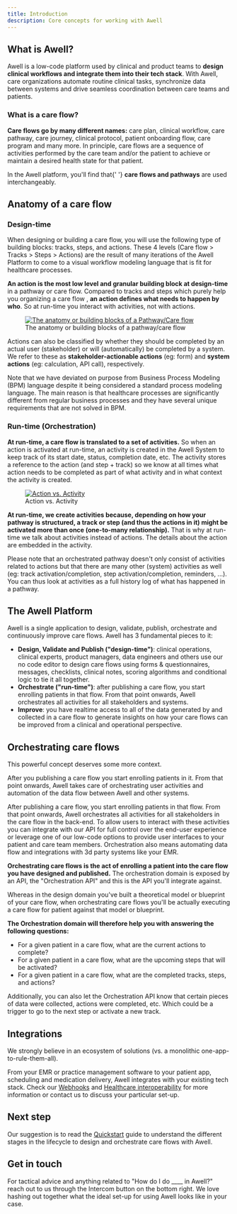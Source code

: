```yaml
---
title: Introduction
description: Core concepts for working with Awell
---
```


## What is Awell?

Awell is a low-code platform used by clinical and product teams to **design clinical workflows and integrate them into their tech stack**. With Awell, care organizations automate routine clinical tasks, synchronize data between systems and drive seamless coordination between care teams and patients.

### What is a care flow?

**Care flows go by many different names:** care plan, clinical workflow, care pathway, care journey, clinical protocol, patient onboarding flow, care program and many more. In principle, care flows are a sequence of activities performed by the care team and/or the patient to achieve or maintain a desired health state for that patient.

<Alert type="info">
  <p>
    In the Awell platform, you'll find that{' '}
    <strong>care flows and pathways</strong> are used interchangeably.
  </p>
</Alert>

## Anatomy of a care flow

### Design-time

When designing or building a care flow, you will use the following type of building blocks: tracks, steps, and actions. These 4 levels (Care flow > Tracks > Steps > Actions) are the result of many iterations of the Awell Platform to come to a visual workflow modeling language that is fit for healthcare processes.

**An action is the most low level and granular building block at design-time** in a pathway or care flow. Compared to tracks and steps which purely help you organizing a care flow , **an action defines what needs to happen by who**. So at run-time you interact with activities, not with actions.

<figure className="w-full flex flex-col justify-center text-center relative">
  <div className="dark:bg-[#F0F6FF] p-4 w-2/4 sm:w-[200px] mx-auto rounded-md">
    <a
      href="https://res.cloudinary.com/da7x4rzl4/image/upload/v1678902681/Developer%20portal/Design_time.png"
      target="_blank"
      title="The anatomy or building blocks of a Pathway/Care flow"
    >
      <img
        src="https://res.cloudinary.com/da7x4rzl4/image/upload/v1678902681/Developer%20portal/Design_time.png"
        alt="The anatomy or building blocks of a Pathway/Care flow"
      />
    </a>
  </div>
  <figcaption className="dark:text-slate-400 pt-2">
    The anatomy or building blocks of a pathway/care flow
  </figcaption>
</figure>

Actions can also be classified by whether they should be completed by an actual user (stakeholder) or will (automatically) be completed by a system. We refer to these as **stakeholder-actionable actions** (eg: form) and **system actions** (eg: calculation, API call), respectively.

<Alert type="info">
  <p>
    Note that we have deviated on purpose from Business Process Modeling (BPM)
    language despite it being considered a standard process modeling language.
    The main reason is that healthcare processes are significantly different
    from regular business processes and they have several unique requirements
    that are not solved in BPM.
  </p>
</Alert>

### Run-time (Orchestration)

**At run-time, a care flow is translated to a set of activities.** So when an action is activated at run-time, an activity is created in the Awell System to keep track of its start date, status, completion date, etc. The activity stores a reference to the action (and step + track) so we know at all times what action needs to be completed as part of what activity and in what context the activity is created.

<figure className="w-full flex flex-col justify-center text-center relative">
  <div className="bg-[#F0F6FF] p-12 w-full mx-auto rounded-md">
    <a
      href="https://res.cloudinary.com/da7x4rzl4/image/upload/v1678295646/Developer%20portal/action-activity.png"
      target="_blank"
      title="Action vs. Activity"
    >
      <img
        src="https://res.cloudinary.com/da7x4rzl4/image/upload/v1678295646/Developer%20portal/action-activity.png"
        alt="Action vs. Activity"
      />
    </a>
  </div>
  <figcaption className="dark:text-slate-400 pt-2">
    Action vs. Activity
  </figcaption>
</figure>

**At run-time, we create activities because, depending on how your pathway is structured, a track or step (and thus the actions in it) might be activated more than once (one-to-many relationship).** That is why at run-time we talk about activities instead of actions. The details about the action are embedded in the activity.

Please note that an orchestrated pathway doesn't only consist of activities related to actions but that there are many other (system) activities as well (eg: track activation/completion, step activation/completion, reminders, ...). You can thus look at activities as a full history log of what has happened in a pathway.

## The Awell Platform

Awell is a single application to design, validate, publish, orchestrate and continuously improve care flows. Awell has 3 fundamental pieces to it:

- **Design, Validate and Publish ("design-time")**: clinical operations, clinical experts, product managers, data engineers and others use our no code editor to design care flows using forms & questionnaires, messages, checklists, clinical notes, scoring algorithms and conditional logic to tie it all together.
- **Orchestrate ("run-time")**: after publishing a care flow, you start enrolling patients in that flow. From that point onwards, Awell orchestrates all activities for all stakeholders and systems.
- **Improve**: you have realtime access to all of the data generated by and collected in a care flow to generate insights on how your care flows can be improved from a clinical and operational perspective.

## Orchestrating care flows

This powerful concept deserves some more context.

After you publishing a care flow you start enrolling patients in it. From that point onwards, Awell takes care of orchestrating user activities and automation of the data flow between Awell and other systems.

After publishing a care flow, you start enrolling patients in that flow. From that point onwards, Awell orchestrates all activities for all stakeholders in the care flow in the back-end. To allow users to interact with these activities you can integrate with our API for full control over the end-user experience or leverage one of our low-code options to provide user interfaces to your patient and care team members. Orchestration also means automating data flow and integrations with 3d party systems like your EMR.

**Orchestrating care flows is the act of enrolling a patient into the care flow you have designed and published.** The orchestration domain is exposed by an API, the "Orchestration API" and this is the API you'll integrate against.

Whereas in the design domain you've built a theoretical model or blueprint of your care flow, when orchestrating care flows you'll be actually executing a care flow for patient against that model or blueprint.

**The Orchestration domain will therefore help you with answering the following questions:**

- For a given patient in a care flow, what are the current actions to complete?
- For a given patient in a care flow, what are the upcoming steps that will be activated?
- For a given patient in a care flow, what are the completed tracks, steps, and actions?

Additionally, you can also let the Orchestration API know that certain pieces of data were collected, actions were completed, etc. Which could be a trigger to go to the next step or activate a new track.

## Integrations

We strongly believe in an ecosystem of solutions (vs. a monolithic one-app-to-rule-them-all).

From your EMR or practice management software to your patient app, scheduling and medication delivery, Awell integrates with your existing tech stack. Check our [Webhooks](/awell-orchestration/developer-tools/webhooks/introduction) and [Healthcare interoperability](/awell-orchestration/docs/data/healthcare-interoperability) for more information or contact us to discuss your particular set-up.

## Next step

Our suggestion is to read the [Quickstart](/awell-orchestration/docs/getting-started/design-and-orchestrate-care-flows) guide to understand the different stages in the lifecycle to design and orchestrate care flows with Awell.

## Get in touch

For tactical advice and anything related to "How do I do \_\_\_\_ in Awell?" reach out to us through the Intercom button on the bottom right. We love hashing out together what the ideal set-up for using Awell looks like in your case.
